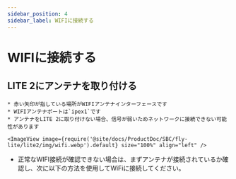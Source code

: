 ```yaml
---
sidebar_position: 4
sidebar_label: WIFIに接続する
---
```




# WIFIに接続する

## LITE 2にアンテナを取り付ける

    * 赤い矢印が指している場所がWIFIアンテナインターフェースです
    * WIFIアンテナポートは`ipex1`です
    * アンテナをLITE 2に取り付けない場合、信号が弱いためネットワークに接続できない可能性があります

    <ImageView image={require('@site/docs/ProductDoc/SBC/fly-lite/lite2/img/wifi.webp').default} size="100%" align="left" />  

* 正常なWIFI接続が確認できない場合は、まずアンテナが接続されているか確認し、次に以下の方法を使用してWiFiに接続してください。

<WIFI />
